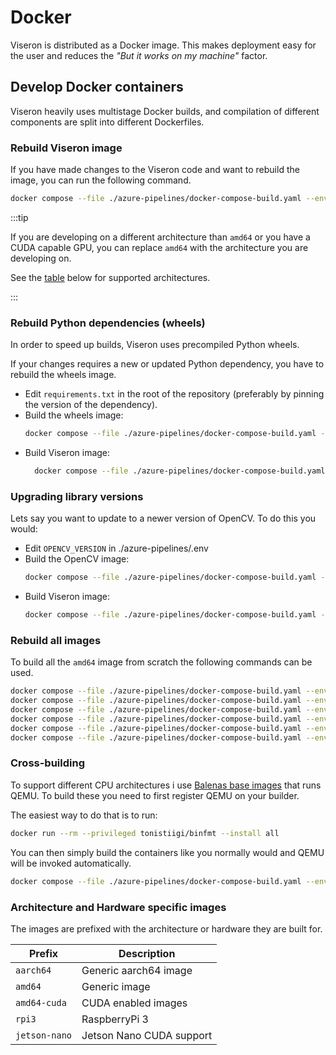 # Docker

Viseron is distributed as a Docker image. This makes deployment easy for the user and reduces the _"But it works on my machine"_ factor.

## Develop Docker containers

Viseron heavily uses multistage Docker builds, and compilation of different components are split into different Dockerfiles.

### Rebuild Viseron image

If you have made changes to the Viseron code and want to rebuild the image, you can run the following command.

```bash
docker compose --file ./azure-pipelines/docker-compose-build.yaml --env ./azure-pipelines/.env build amd64-viseron
```

:::tip

If you are developing on a different architecture than `amd64` or you have a CUDA capable GPU, you can replace `amd64` with the architecture you are developing on.

See the [table](#architecture-and-hardware-specific-images) below for supported architectures.

:::

### Rebuild Python dependencies (wheels)

In order to speed up builds, Viseron uses precompiled Python wheels.

If your changes requires a new or updated Python dependency, you have to rebuild the wheels image.

- Edit `requirements.txt` in the root of the repository (preferably by pinning the version of the dependency).
- Build the wheels image:
  ```bash
  docker compose --file ./azure-pipelines/docker-compose-build.yaml --env ./azure-pipelines/.env build amd64-wheels
  ```
- Build Viseron image:
  ```bash
    docker compose --file ./azure-pipelines/docker-compose-build.yaml --env ./azure-pipelines/.env build amd64-viseron
  ```

### Upgrading library versions

Lets say you want to update to a newer version of OpenCV.
To do this you would:

- Edit `OPENCV_VERSION` in ./azure-pipelines/.env
- Build the OpenCV image:
  ```bash
  docker compose --file ./azure-pipelines/docker-compose-build.yaml --env ./azure-pipelines/.env build amd64-opencv
  ```
- Build Viseron image:
  ```bash
  docker compose --file ./azure-pipelines/docker-compose-build.yaml --env ./azure-pipelines/.env build amd64-viseron
  ```

### Rebuild all images

To build all the `amd64` image from scratch the following commands can be used.

```bash
docker compose --file ./azure-pipelines/docker-compose-build.yaml --env ./azure-pipelines/.env build amd64-ffmpeg && \
docker compose --file ./azure-pipelines/docker-compose-build.yaml --env ./azure-pipelines/.env build amd64-opencv && \
docker compose --file ./azure-pipelines/docker-compose-build.yaml --env ./azure-pipelines/.env build amd64-dlib && \
docker compose --file ./azure-pipelines/docker-compose-build.yaml --env ./azure-pipelines/.env build amd64-wheels && \
docker compose --file ./azure-pipelines/docker-compose-build.yaml --env ./azure-pipelines/.env build amd64-base && \
docker compose --file ./azure-pipelines/docker-compose-build.yaml --env ./azure-pipelines/.env build amd64-viseron
```

### Cross-building

To support different CPU architectures i use [Balenas base images](https://www.balena.io/docs/reference/base-images/base-images/) that runs QEMU.
To build these you need to first register QEMU on your builder.

The easiest way to do that is to run:

```bash
docker run --rm --privileged tonistiigi/binfmt --install all
```

You can then simply build the containers like you normally would and QEMU will be invoked automatically.

```bash
docker compose --file ./azure-pipelines/docker-compose-build.yaml --env ./azure-pipelines/.env build aarch64-viseron
```

### Architecture and Hardware specific images

The images are prefixed with the architecture or hardware they are built for.

| Prefix        | Description              |
| ------------- | ------------------------ |
| `aarch64`     | Generic aarch64 image    |
| `amd64`       | Generic image            |
| `amd64-cuda`  | CUDA enabled images      |
| `rpi3`        | RaspberryPi 3            |
| `jetson-nano` | Jetson Nano CUDA support |
